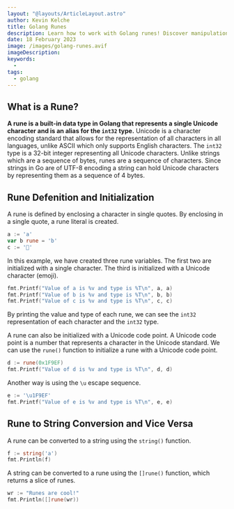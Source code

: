 ```yaml
---
layout: "@layouts/ArticleLayout.astro"
author: Kevin Kelche
title: Golang Runes
description: Learn how to work with Golang runes! Discover manipulation, common operations, and advanced techniques in this comprehensive guide.
date: 18 February 2023
image: /images/golang-runes.avif
imageDescription:
keywords:
  -
tags:
  - golang
---
```


## What is a Rune?

**A rune is a built-in data type in Golang that represents a single Unicode character and is an alias for the `int32` type.** Unicode is a character encoding standard that allows for the representation of all characters in all languages, unlike ASCII which only supports English characters. The `int32` type is a 32-bit integer representing all Unicode characters. Unlike strings which are a sequence of bytes, runes are a sequence of characters. Since strings in Go are of UTF-8 encoding a string can hold Unicode characters by representing them as a sequence of 4 bytes.

## Rune Defenition and Initialization

A rune is defined by enclosing a character in single quotes. By enclosing in a single quote, a rune literal is created.

```go
a := 'a'
var b rune = 'b'
c := '🧯'
```

In this example, we have created three rune variables. The first two are initialized with a single character. The third is initialized with a Unicode character (emoji).

```go
fmt.Printf("Value of a is %v and type is %T\n", a, a)
fmt.Printf("Value of b is %v and type is %T\n", b, b)
fmt.Printf("Value of c is %v and type is %T\n", c, c)
```

By printing the value and type of each rune, we can see the `int32` representation of each character and the `int32` type.

A rune can also be initialized with a Unicode code point. A Unicode code point is a number that represents a character in the Unicode standard. We can use the `rune()` function to initialize a rune with a Unicode code point.

```go
d := rune(0x1F9EF)
fmt.Printf("Value of d is %v and type is %T\n", d, d)
```

Another way is using the `\u` escape sequence.

```go
e := '\u1F9EF'
fmt.Printf("Value of e is %v and type is %T\n", e, e)
```

## Rune to String Conversion and Vice Versa

A rune can be converted to a string using the `string()` function.

```go
f := string('a')
fmt.Println(f)
```

A string can be converted to a rune using the `[]rune()` function, which returns a slice of runes.

```go
wr := "Runes are cool!"
fmt.Println([]rune(wr))
```
